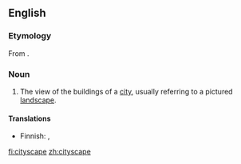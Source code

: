 ==English==
{{wikipedia}}

===Etymology===
From {{suffix|city|scape}}.

===Noun===
{{en-noun}}

# The view of the buildings of a [[city]], usually referring to a pictured [[landscape]].

====Translations====
{{trans-top|view of a city}}
* Finnish: {{t|fi|kaupunkimaisema}}, {{t|fi|kaupunkikuva}}
{{trans-mid}}
{{trans-bottom}}

[[fi:cityscape]]
[[zh:cityscape]]